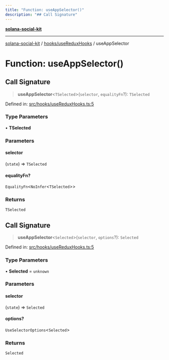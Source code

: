 ```yaml
---
title: "Function: useAppSelector()"
description: "## Call Signature"
---
```


[**solana-social-kit**](../../../README.mdx)

***

[solana-social-kit](../../../README.mdx) / [hooks/useReduxHooks](../README.mdx) / useAppSelector

# Function: useAppSelector()

## Call Signature

> **useAppSelector**\<`TSelected`\>(`selector`, `equalityFn`?): `TSelected`

Defined in: [src/hooks/useReduxHooks.ts:5](https://github.com/SendArcade/solana-social-starter/blob/bd4b3556b8f469c27ebb06f4df65b3a36b43ba3b/src/hooks/useReduxHooks.ts#L5)

### Type Parameters

• **TSelected**

### Parameters

#### selector

(`state`) => `TSelected`

#### equalityFn?

`EqualityFn`\<`NoInfer`\<`TSelected`\>\>

### Returns

`TSelected`

## Call Signature

> **useAppSelector**\<`Selected`\>(`selector`, `options`?): `Selected`

Defined in: [src/hooks/useReduxHooks.ts:5](https://github.com/SendArcade/solana-social-starter/blob/bd4b3556b8f469c27ebb06f4df65b3a36b43ba3b/src/hooks/useReduxHooks.ts#L5)

### Type Parameters

• **Selected** = `unknown`

### Parameters

#### selector

(`state`) => `Selected`

#### options?

`UseSelectorOptions`\<`Selected`\>

### Returns

`Selected`
